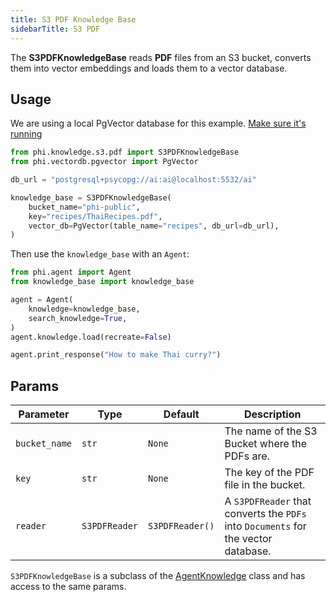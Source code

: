 ```yaml
---
title: S3 PDF Knowledge Base
sidebarTitle: S3 PDF
---
```


The **S3PDFKnowledgeBase** reads **PDF** files from an S3 bucket, converts them into vector embeddings and loads them to a vector database.

## Usage

<Note>

We are using a local PgVector database for this example. [Make sure it's running](https://docs.agno.com/vectordb/pgvector)

</Note>

```python
from phi.knowledge.s3.pdf import S3PDFKnowledgeBase
from phi.vectordb.pgvector import PgVector

db_url = "postgresql+psycopg://ai:ai@localhost:5532/ai"

knowledge_base = S3PDFKnowledgeBase(
    bucket_name="phi-public",
    key="recipes/ThaiRecipes.pdf",
    vector_db=PgVector(table_name="recipes", db_url=db_url),
)
```

Then use the `knowledge_base` with an `Agent`:

```python
from phi.agent import Agent
from knowledge_base import knowledge_base

agent = Agent(
    knowledge=knowledge_base,
    search_knowledge=True,
)
agent.knowledge.load(recreate=False)

agent.print_response("How to make Thai curry?")
```

## Params

| Parameter           | Type               | Default           | Description                                                                        |
| ------------------- | ------------------ | ----------------- | ---------------------------------------------------------------------------------- |
| `bucket_name`            | `str`      | `None`   | The name of the S3 Bucket where the PDFs are. |
| `key`            | `str`      | `None`   | The key of the PDF file in the bucket. |
| `reader`            | `S3PDFReader`      | `S3PDFReader()`   | A `S3PDFReader` that converts the `PDFs` into `Documents` for the vector database. |

`S3PDFKnowledgeBase` is a subclass of the [AgentKnowledge](/reference/knowledge_base) class and has access to the same params.
